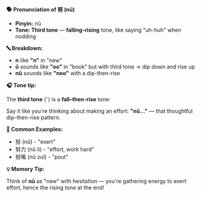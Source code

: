 **🗣️ Pronunciation of 努 (nǔ)**

- **Pinyin:** nǔ
- **Tone: Third tone** — **falling-rising** tone, like saying "uh-huh" when nodding

**🔤 Breakdown:**

- **n** like **"n"** in "new"
- **ǔ** sounds like **"oo"** in "book" but with third tone → dip down and rise up
- **nǔ** sounds like **"noo"** with a dip-then-rise

**🎧 Tone tip:**

The **third tone** (ˇ) is a **fall–then-rise** tone:

Say it like you're thinking about making an effort: **"nǔ..."** — that thoughtful dip-then-rise
pattern.

**📝 Common Examples:**

- 努 (nǔ) - "exert"
- 努力 (nǔ lì) - "effort, work hard"
- 努嘴 (nǔ zuǐ) - "pout"

**💡 Memory Tip:**

Think of **nǔ** as "new" with hesitation — you're gathering energy to exert effort, hence the rising
tone at the end!
